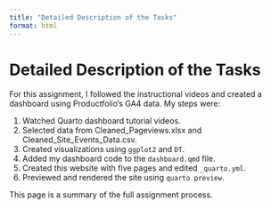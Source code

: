 ```yaml
---
title: "Detailed Description of the Tasks"
format: html
---
```


# Detailed Description of the Tasks

For this assignment, I followed the instructional videos and created a dashboard using Productfolio’s GA4 data. My steps were:

1. Watched Quarto dashboard tutorial videos.
2. Selected data from Cleaned_Pageviews.xlsx and Cleaned_Site_Events_Data.csv.
3. Created visualizations using `ggplot2` and `DT`.
4. Added my dashboard code to the `dashboard.qmd` file.
5. Created this website with five pages and edited `_quarto.yml`.
6. Previewed and rendered the site using `quarto preview`.

This page is a summary of the full assignment process.


